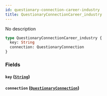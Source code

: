 ```yaml
---
id: questionary-connection-career-industry
title: QuestionaryConnectionCareer_industry
---
```


No description

```graphql
type QuestionaryConnectionCareer_industry {
  key: String
  connection: QuestionaryConnection
}
```

### Fields

#### `key` ([`String`](/v1/scalars/string))

#### `connection` ([`QuestionaryConnection`](/v1/objects/questionary-connection))
